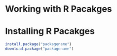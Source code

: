 Working with R Pacakges
====================================

\begin{itemize}
\item Type `library()` onto the command line to find out what packages were installed on your computer
when you put in `R`. 
\item Now type `search()` to get a list of the packages from that list that are
already loaded in (installed packages are not necessarily loaded in). 
\end{itemize}

Installing R Pacakges
====================================

```r
install.package("packagename")
download.package("packagename")
```

